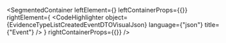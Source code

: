 
<SegmentedContainer
  leftElement={<EvidenceTypeListCreatedEventDTODesc />}
  leftContainerProps={{}}
  rightElement={
    <CodeHighlighter
      object={EvidenceTypeListCreatedEventDTOVisualJson}
      language={"json"}
      title={"Event"}
    />
  }
  rightContainerProps={{}}
/>
